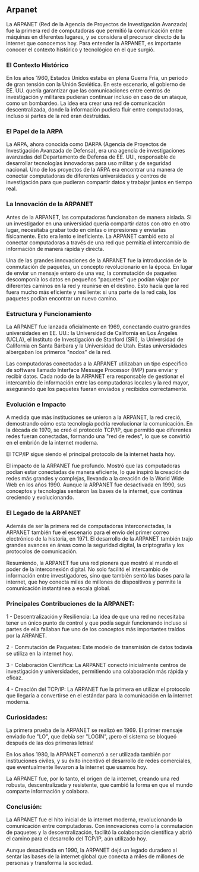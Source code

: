 ## Arpanet

La ARPANET (Red de la Agencia de Proyectos de Investigación Avanzada) fue la primera red de computadoras que permitió la comunicación entre máquinas en diferentes lugares, y se considera el precursor directo de la internet que conocemos hoy. Para entender la ARPANET, es importante conocer el contexto histórico y tecnológico en el que surgió.

### El Contexto Histórico

En los años 1960, Estados Unidos estaba en plena Guerra Fría, un período de gran tensión con la Unión Soviética. En este escenario, el gobierno de EE. UU. quería garantizar que las comunicaciones entre centros de investigación y militares pudieran continuar incluso en caso de un ataque, como un bombardeo. La idea era crear una red de comunicación descentralizada, donde la información pudiera fluir entre computadoras, incluso si partes de la red eran destruidas.

### El Papel de la ARPA

La ARPA, ahora conocida como DARPA (Agencia de Proyectos de Investigación Avanzada de Defensa), era una agencia de investigaciones avanzadas del Departamento de Defensa de EE. UU., responsable de desarrollar tecnologías innovadoras para uso militar y de seguridad nacional. Uno de los proyectos de la ARPA era encontrar una manera de conectar computadoras de diferentes universidades y centros de investigación para que pudieran compartir datos y trabajar juntos en tiempo real.

### La Innovación de la ARPANET

Antes de la ARPANET, las computadoras funcionaban de manera aislada. Si un investigador en una universidad quería compartir datos con otro en otro lugar, necesitaba grabar todo en cintas o impresiones y enviarlas físicamente. Esto era lento e ineficiente. La ARPANET cambió esto al conectar computadoras a través de una red que permitía el intercambio de información de manera rápida y directa.

Una de las grandes innovaciones de la ARPANET fue la introducción de la conmutación de paquetes, un concepto revolucionario en la época. En lugar de enviar un mensaje entero de una vez, la conmutación de paquetes descomponía los datos en pequeños "paquetes" que podían viajar por diferentes caminos en la red y reunirse en el destino. Esto hacía que la red fuera mucho más eficiente y resiliente: si una parte de la red caía, los paquetes podían encontrar un nuevo camino.

### Estructura y Funcionamiento

La ARPANET fue lanzada oficialmente en 1969, conectando cuatro grandes universidades en EE. UU.: la Universidad de California en Los Ángeles (UCLA), el Instituto de Investigación de Stanford (SRI), la Universidad de California en Santa Bárbara y la Universidad de Utah. Estas universidades albergaban los primeros "nodos" de la red.

Las computadoras conectadas a la ARPANET utilizaban un tipo específico de software llamado Interface Message Processor (IMP) para enviar y recibir datos. Cada nodo de la ARPANET era responsable de gestionar el intercambio de información entre las computadoras locales y la red mayor, asegurando que los paquetes fueran enviados y recibidos correctamente.

### Evolución e Impacto

A medida que más instituciones se unieron a la ARPANET, la red creció, demostrando cómo esta tecnología podría revolucionar la comunicación. En la década de 1970, se creó el protocolo TCP/IP, que permitió que diferentes redes fueran conectadas, formando una "red de redes", lo que se convirtió en el embrión de la internet moderna.

El TCP/IP sigue siendo el principal protocolo de la internet hasta hoy.

El impacto de la ARPANET fue profundo. Mostró que las computadoras podían estar conectadas de manera eficiente, lo que inspiró la creación de redes más grandes y complejas, llevando a la creación de la World Wide Web en los años 1990. Aunque la ARPANET fue desactivada en 1990, sus conceptos y tecnologías sentaron las bases de la internet, que continúa creciendo y evolucionando.

### El Legado de la ARPANET

Además de ser la primera red de computadoras interconectadas, la ARPANET también fue el escenario para el envío del primer correo electrónico de la historia, en 1971. El desarrollo de la ARPANET también trajo grandes avances en áreas como la seguridad digital, la criptografía y los protocolos de comunicación.

Resumiendo, la ARPANET fue una red pionera que mostró al mundo el poder de la interconexión digital. No solo facilitó el intercambio de información entre investigadores, sino que también sentó las bases para la internet, que hoy conecta miles de millones de dispositivos y permite la comunicación instantánea a escala global.

### Principales Contribuciones de la ARPANET:

1 - Descentralización y Resiliencia: La idea de que una red no necesitaba tener un único punto de control y que podía seguir funcionando incluso si partes de ella fallaban fue uno de los conceptos más importantes traídos por la ARPANET.

2 - Conmutación de Paquetes: Este modelo de transmisión de datos todavía se utiliza en la internet hoy.

3 - Colaboración Científica: La ARPANET conectó inicialmente centros de investigación y universidades, permitiendo una colaboración más rápida y eficaz.

4 - Creación del TCP/IP: La ARPANET fue la primera en utilizar el protocolo que llegaría a convertirse en el estándar para la comunicación en la internet moderna.

### Curiosidades:

La primera prueba de la ARPANET se realizó en 1969. El primer mensaje enviado fue "LO", que debía ser "LOGIN", ¡pero el sistema se bloqueó después de las dos primeras letras!

En los años 1980, la ARPANET comenzó a ser utilizada también por instituciones civiles, y su éxito incentivó el desarrollo de redes comerciales, que eventualmente llevaron a la internet que usamos hoy.

La ARPANET fue, por lo tanto, el origen de la internet, creando una red robusta, descentralizada y resistente, que cambió la forma en que el mundo comparte información y colabora.

### Conclusión:

La ARPANET fue el hito inicial de la internet moderna, revolucionando la comunicación entre computadoras. Con innovaciones como la conmutación de paquetes y la descentralización, facilitó la colaboración científica y abrió el camino para el desarrollo del TCP/IP, aún utilizado hoy.

Aunque desactivada en 1990, la ARPANET dejó un legado duradero al sentar las bases de la internet global que conecta a miles de millones de personas y transforma la sociedad.
